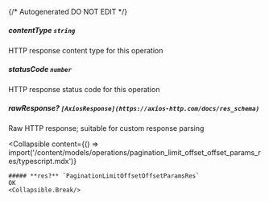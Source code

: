 {/* Autogenerated DO NOT EDIT  */}

##### **contentType** `string`
HTTP response content type for this operation

##### **statusCode** `number`
HTTP response status code for this operation

##### **rawResponse?** `[AxiosResponse](https://axios-http.com/docs/res_schema)`
Raw HTTP response; suitable for custom response parsing

<Collapsible
    content={() => import('/content/models/operations/pagination_limit_offset_offset_params_res/typescript.mdx')}
>
    ##### **res?** `PaginationLimitOffsetOffsetParamsRes`
    OK
    <Collapsible.Break/>
</Collapsible>

